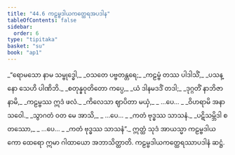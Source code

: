 ```yaml
---
title: "44.6 ကဠမ္ဗဒါယကတ္ထေရအပဒါန"
tableOfContents: false
sidebar:
  order: 6
type: "tipitaka"
basket: "su"
book: "ap1"
---
```



<DynamicBreadcrumb />

<Division number="50" book="ap1" e="ch" v="20" p="433">

<Paragraph number="5723" type="verses" book="ap1">
_“ရောမသော နာမ သမ္ဗုဒ္ဓေါ,_  
_ဝသတေ ပဗ္ဗတန္တရေ;_  
_ကဠမ္ဗံ တဿ ပါဒါသိံ,_  
_ပသန္နော သေဟိ ပါဏိဘိ._  

</Paragraph>

</Division>
<Division number="51" book="ap1" e="ch" v="20" p="433">

<Paragraph number="5724" type="verses" book="ap1">
_စတုန္နဝုတိတော ကပ္ပေ,_  
_ယံ ဒါနမဒဒိံ တဒါ;_  
_ဒုဂ္ဂတိံ နာဘိဇာနာမိ,_  
_ကဠမ္ဗဿ ဣဒံ ဖလံ._  

</Paragraph>

</Division>
<Division number="52" book="ap1" e="ch" v="20" p="433">

<Paragraph number="5725" type="verses" book="ap1">
_ကိလေသာ ဈာပိတာ မယှံ,_  
_ …ပေ… _  
_ဝိဟရာမိ အနာသဝေါ._  

</Paragraph>

</Division>
<Division number="53" book="ap1" e="ch" v="20" p="433">

<Paragraph number="5726" type="verses" book="ap1">
_သွာဂတံ ဝတ မေ အာသိ,_  
_ …ပေ… _  
_ကတံ ဗုဒ္ဓဿ သာသနံ._  

</Paragraph>

</Division>
<Division number="54" book="ap1" e="ch" v="20" p="433">

<Paragraph number="5727" type="verses" book="ap1">
_ပဋိသမ္ဘိဒါ စတဿော,_  
_ …ပေ… _  
_ကတံ ဗုဒ္ဓဿ သာသနံ”._  

</Paragraph>

<Paragraph number="5728" book="ap1">
ဣတ္ထံ သုဒံ အာယသ္မာ ကဠမ္ဗဒါယကော ထေရော ဣမာ ဂါထာယော အဘာသိတ္ထာတိ.

</Paragraph>
</Division>

<Paragraph number="5729" type="center" book="ap1">
ကဠမ္ဗဒါယကတ္ထေရဿာပဒါနံ ဆဋ္ဌံ.
</Paragraph>